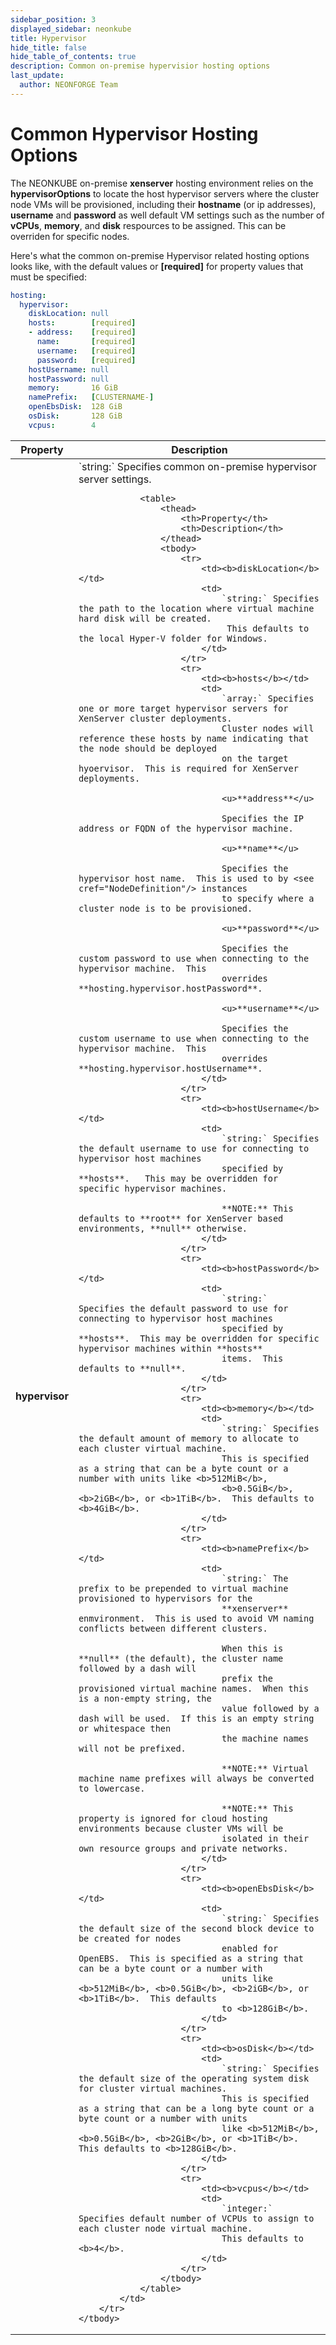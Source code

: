 ```yaml
---
sidebar_position: 3
displayed_sidebar: neonkube
title: Hypervisor
hide_title: false
hide_table_of_contents: true
description: Common on-premise hypervisior hosting options
last_update:
  author: NEONFORGE Team
---
```



# Common Hypervisor Hosting Options

The NEONKUBE on-premise **xenserver** hosting environment relies on the **hypervisorOptions**
to locate the host hypervisor servers where the cluster node VMs will be provisioned, including
their **hostname** (or ip addresses), **username** and **password** as well default VM settings such as
the number of **vCPUs**, **memory**, and **disk** respources to be assigned.  This can be overriden for
specific nodes.

Here's what the common on-premise Hypervisor related hosting options looks like, with the 
default values or **[required]** for property values that must be specified:

```yaml
hosting:
  hypervisor:
    diskLocation: null
    hosts:        [required]
    - address:    [required]
      name:       [required]
      username:   [required]
      password:   [required]
    hostUsername: null
    hostPassword: null
    memory:       16 GiB
    namePrefix:   [CLUSTERNAME-]
    openEbsDisk:  128 GiB
    osDisk:       128 GiB
    vcpus:        4
```

<table>
    <thead>
        <th>Property</th>
        <th>Description</th>
    </thead>
    <tbody>
        <tr>
            <td><b>hypervisor</b></td>
            <td>
                `string:` Specifies common on-premise hypervisor server settings.

                <table>
                    <thead>
                        <th>Property</th>
                        <th>Description</th>
                    </thead>
                    <tbody>
                        <tr>
                            <td><b>diskLocation</b></td>
                            <td>
                                `string:` Specifies the path to the location where virtual machine hard disk will be created.
                                 This defaults to the local Hyper-V folder for Windows.
                            </td>
                        </tr>
                        <tr>
                            <td><b>hosts</b></td>
                            <td>
                                `array:` Specifies one or more target hypervisor servers for XenServer cluster deployments.
                                Cluster nodes will reference these hosts by name indicating that the node should be deployed
                                on the target hyoervisor.  This is required for XenServer deployments.

                                <u>**address**</u>

                                Specifies the IP address or FQDN of the hypervisor machine.

                                <u>**name**</u>

                                Specifies the hypervisor host name.  This is used to by <see cref="NodeDefinition"/> instances
                                to specify where a cluster node is to be provisioned.

                                <u>**password**</u>

                                Specifies the custom password to use when connecting to the hypervisor machine.  This
                                overrides **hosting.hypervisor.hostPassword**.

                                <u>**username**</u>

                                Specifies the custom username to use when connecting to the hypervisor machine.  This
                                overrides **hosting.hypervisor.hostUsername**.
                            </td>
                        </tr>
                        <tr>
                            <td><b>hostUsername</b></td>
                            <td>
                                `string:` Specifies the default username to use for connecting to hypervisor host machines 
                                specified by **hosts**.   This may be overridden for specific hypervisor machines.
                                
                                **NOTE:** This defaults to **root** for XenServer based environments, **null** otherwise.
                            </td>
                        </tr>
                        <tr>
                            <td><b>hostPassword</b></td>
                            <td>
                                `string:`  Specifies the default password to use for connecting to hypervisor host machines 
                                specified by **hosts**.  This may be overridden for specific hypervisor machines within **hosts**
                                items.  This defaults to **null**.
                            </td>
                        </tr>
                        <tr>
                            <td><b>memory</b></td>
                            <td>
                                `string:` Specifies the default amount of memory to allocate to each cluster virtual machine.  
                                This is specified as a string that can be a byte count or a number with units like <b>512MiB</b>,
                                <b>0.5GiB</b>, <b>2iGB</b>, or <b>1TiB</b>.  This defaults to <b>4GiB</b>.
                            </td>
                        </tr>
                        <tr>
                            <td><b>namePrefix</b></td>
                            <td>
                                `string:` The prefix to be prepended to virtual machine provisioned to hypervisors for the
                                **xenserver** enmvironment.  This is used to avoid VM naming conflicts between different clusters.

                                When this is **null** (the default), the cluster name followed by a dash will 
                                prefix the provisioned virtual machine names.  When this is a non-empty string, the
                                value followed by a dash will be used.  If this is an empty string or whitespace then
                                the machine names will not be prefixed.

                                **NOTE:** Virtual machine name prefixes will always be converted to lowercase.

                                **NOTE:** This property is ignored for cloud hosting environments because cluster VMs will be
                                isolated in their own resource groups and private networks.
                            </td>
                        </tr>
                        <tr>
                            <td><b>openEbsDisk</b></td>
                            <td>
                                `string:` Specifies the default size of the second block device to be created for nodes 
                                enabled for OpenEBS.  This is specified as a string that can be a byte count or a number with 
                                units like <b>512MiB</b>, <b>0.5GiB</b>, <b>2iGB</b>, or <b>1TiB</b>.  This defaults
                                to <b>128GiB</b>.
                            </td>
                        </tr>
                        <tr>
                            <td><b>osDisk</b></td>
                            <td>
                                `string:` Specifies the default size of the operating system disk for cluster virtual machines.
                                This is specified as a string that can be a long byte count or a byte count or a number with units
                                like <b>512MiB</b>, <b>0.5GiB</b>, <b>2GiB</b>, or <b>1TiB</b>.  This defaults to <b>128GiB</b>.
                            </td>
                        </tr>
                        <tr>
                            <td><b>vcpus</b></td>
                            <td>
                                `integer:` Specifies default number of VCPUs to assign to each cluster node virtual machine.
                                This defaults to <b>4</b>.
                            </td>
                        </tr>
                    </tbody>
                </table>
            </td>
        </tr>
    </tbody>
</table>
